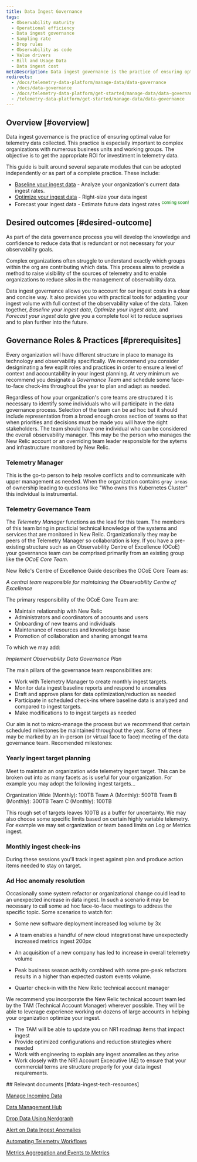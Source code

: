 ```yaml
---
title: Data Ingest Governance
tags:
  - Observability maturity
  - Operational efficiency 
  - Data ingest governance
  - Sampling rate
  - Drop rules
  - Observability as code
  - Value drivers
  - Bill and Usage Data
  - Data ingest cost
metaDescription: Data ingest governance is the practice of ensuring optimal value for telemetry data collected. 
redirects:
  - /docs/telemetry-data-platform/manage-data/data-governance
  - /docs/data-governance
  - /docs/telemetry-data-platform/get-started/manage-data/data-governance
  - /telemetry-data-platform/get-started/manage-data/data-governance
---
```


## Overview [#overview]

Data ingest governance is the practice of ensuring optimal value for telemetry data collected. This practice is especially important to complex organizations with numerous business units and working groups. The objective is to get the appropriate ROI for investiment in telemetry data.

This guide is built around several separate modules that can be adopted independently or as part of a complete practice.  These include:

- [Baseline your ingest data](/docs/new-relic-solutions/observability-maturity/operational-efficiency/dg-baselining) - Analyze your organization's current data ingest rates.
- [Optimize your ingest data](/docs/new-relic-solutions/observability-maturity/operational-efficiency/dg-optimizing) - Right-size your data ingest
- Forecast your ingest data - Estimate future data ingest rates <font color="green"><sup>coming soon!</sup></font>

## Desired outcomes [#desired-outcome]

<CollapserGroup>
<Collapser
    id="noise-reduction"
    title="Noise Reduction"
    >

As part of the data governance process you will develop the knowledge and confidence to reduce data that is redundant or not necessary for your observability goals.
</Collapser>


<Collapser
    id="increased-transparency"
    title="Increased Transparency"
    >

Complex organizations often struggle to understand exactly which groups within the org are contributing which data.  This process aims to provide a method to raise visibility of the sources of telemetry and to enable organizations to reduce *silos* in the management of observability data.
</Collapser>

<Collapser
    id="cost-optimization-predictability"
    title="Cost Optimization & Predictability"
    >

Data ingest governance allows you to account for our ingest costs in a clear and concise way.  It also provides you with practical tools for adjusting your ingest volume with full context of the observability value of the data.  Taken together, *Baseline your ingest data*, *Optimize your ingest data*, and *Forecast your ingest data* give you a complete tool kit to reduce suprises and to plan further into the future.

</Collapser>
</CollapserGroup>


## Governance Roles & Practices [#prerequisites]

Every organization will have different structure in place to manage its technology and observability specifically.  We recommend you consider designinating a few explit roles and practices in order to ensure a level of context and accountability in your ingest planning.  At very minimum we recommend you designate a *Governance Team* and schedule some face-to-face check-ins throughout the year to plan and adapt as needed.

<CollapserGroup>
<Collapser
    id="stakeholders-and-participants"
    title="Governance Team"
    >

Regardless of how your organization's core teams are structured it is necessary to identify some individuals who will participate in the data governance process.  Selection of the team can be ad hoc but it should include representation from a broad enough cross section of teams so that when priorities and decisions must be made you will have the right stakeholders.  The team should have one individual who can be considered the overall observability manager.  This may be the person who manages the New Relic account or an overriding team leader responsible for the sytems and infrastructure monitored by New Relic.

### Telemetry Manager

This is the go-to person to help resolve conflicts and to communicate with upper management as needed.  When the organization contains `gray areas` of ownership leading to questions like "Who owns this Kubernetes Cluster" this individual is instrumental.

### Telemetry Governance Team

The *Telemetry Manager* functions as the lead for this team.  The members of this team bring in practicial technical knowledge of the systems and services that are monitored in New Relic.  Organizationally they may be peers of the Telemetry Manager so collaboration is key.
If you have a pre-existing structure such as an Observability Centre of Excellence (OCoE) your governance team can be comprised primarily from an existing group like the *OCoE Core Team*.

New Relic's Centre of Excellence Guide describes the OCoE Core Team as:

*A central team responsible for maintaining  the Observability Centre of Excellence*

The primary responsibility of the OCoE Core Team are:

- Maintain relationship with New Relic
- Administrators and coordinators of accounts and users
- Onboarding of new teams and individuals
- Maintenance of resources and knowledge base
- Promotion of collaboration and sharing amongst teams

To which we may add:

*Implement Observability Data Governance Plan*


The main pillars of the governance team responsibilities are:

- Work with Telemetry Manager to create monthly ingest targets. 
- Monitor data ingest baseline reports and respond to anomalies
- Draft and approve plans for data optimization/reduction as needed
- Participate in scheduled check-ins where baseline data is analyzed and compared to ingest targets.
- Make modifications to to ingest targets as needed



</Collapser>
<Collapser
    id="timelines-and-checkins"
    title="Timelines and Check-Ins"
    >

Our aim is not to micro-manage the process but we recommend that certain scheduled milestones be maintained throughout the year.  Some of these may be marked by an in-person (or virtual face to face) meeting of the data governance team.
Recomended milestones:

### Yearly ingest target planning

Meet to maintain an organization wide telemetry ingest target.  This can be broken out into as many facets as is useful for your organization.  For example you may adopt the following ingest targets...

Organization Wide (Monthly): 100TB
Team A (Monthly): 500TB
Team B (Monthly): 300TB
Team C (Monthly): 100TB

This rough set of targets leaves 100TB as a buffer for uncertainty.   We may also choose some specific limits based on certain highly variable telemetry.  For example we may set organization or team based limits on Log or Metrics ingest.

### Monthly ingest check-ins

During these sessions you'll track ingest against plan and produce action items needed to stay on target.

### Ad Hoc anomaly resolution

Occasionally some system refactor or organizational change could lead to an unexpected increase in data ingest.  In such a scenario it may be necessary to call some ad hoc face-to-face meetings to address the specific topic.  Some scenarios to watch for:

- Some new software deployment increased log volume by 3x
- A team enables a handful of new cloud integrationst have unexpectedly increased metrics ingest 200px
- An acquisition of a new company has led to increase in overall telemetry volume
- Peak business season activity combined with some pre-peak refactors results in a higher than expected custom events volume.

- Quarter check-in with the New Relic technical account manager

</Collapser>


<Collapser
    id="collaboration-with-new-relic"
    title="Collaboration With New Relic"
    >
We recommend you incorporate the New Relic technical account team led by the TAM (Technical Account Manager) wherever possible.  They will be able to leverage experience working on dozens of large accounts in helping your organization optimize your ingest.

- The TAM will be able to update you on NR1 roadmap items that impact ingest
- Provide optimized configurations and reduction strategies where needed
- Work with engineering to explain any ingest anomalies as they arise
- Work closely with the NR1 Account Excecutive (AE) to ensure that your commercial terms are structure properly for your data ingest requirements.

</Collapser>
</CollapserGroup>
## Relevant documents [#data-ingest-tech-resources]

[Manage Incoming Data](https://docs.newrelic.com/docs/data-apis/manage-data/manage-data-coming-new-relic/)

[Data Management Hub](https://docs.newrelic.com/docs/data-apis/manage-data/manage-your-data/)

[Drop Data Using Nerdgraph](https://docs.newrelic.com/docs/data-apis/manage-data/drop-data-using-nerdgraph/)

[Alert on Data Ingest Anomalies](https://docs.newrelic.com/docs/accounts/accounts-billing/new-relic-one-pricing-billing/usage-queries-alerts/)

[Automating Telemetry Workflows](https://developer.newrelic.com/automate-workflows/)

[Metrics Aggregation and Events to Metrics](https://docs.newrelic.com/docs/data-apis/convert-to-metrics/create-metrics-other-data-types/)
